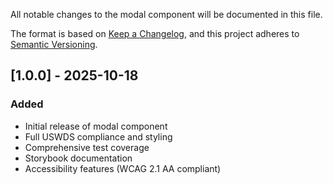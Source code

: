 
<Meta title="Feedback/Modal/Changelog" />

All notable changes to the modal component will be documented in this file.

The format is based on [Keep a Changelog](https://keepachangelog.com/en/1.0.0/),
and this project adheres to [Semantic Versioning](https://semver.org/spec/v2.0.0.html).

## [1.0.0] - 2025-10-18

### Added

- Initial release of modal component
- Full USWDS compliance and styling
- Comprehensive test coverage
- Storybook documentation
- Accessibility features (WCAG 2.1 AA compliant)
